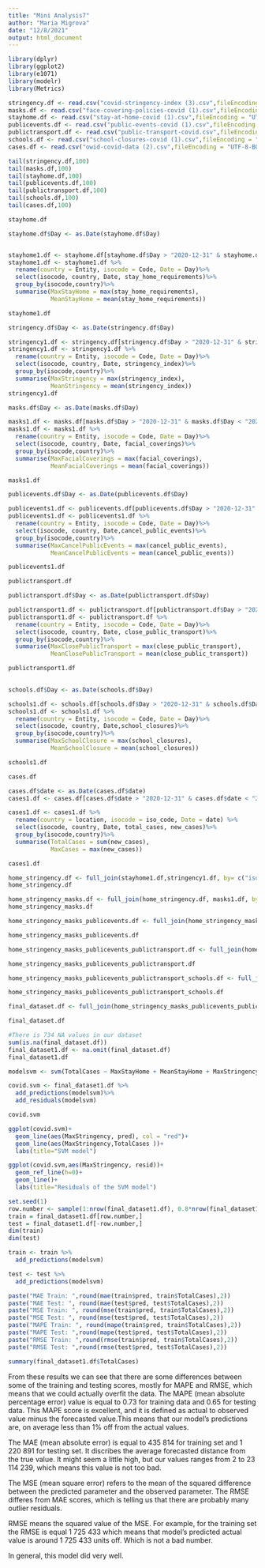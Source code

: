 ```yaml
---
title: "Mini Analysis7"
author: "Maria Migrova"
date: "12/8/2021"
output: html_document
---
```


```r
library(dplyr)
library(ggplot2)
library(e1071)
library(modelr)
library(Metrics)
```

```r
stringency.df <- read.csv("covid-stringency-index (3).csv",fileEncoding = "UTF-8-BOM")
masks.df <- read.csv("face-covering-policies-covid (1).csv",fileEncoding = "UTF-8-BOM")
stayhome.df <- read.csv("stay-at-home-covid (1).csv",fileEncoding = "UTF-8-BOM")
publicevents.df <- read.csv("public-events-covid (1).csv",fileEncoding = "UTF-8-BOM")
publictransport.df <- read.csv("public-transport-covid.csv",fileEncoding = "UTF-8-BOM")
schools.df <- read.csv("school-closures-covid (1).csv",fileEncoding = "UTF-8-BOM")
cases.df <- read.csv("owid-covid-data (2).csv",fileEncoding = "UTF-8-BOM")
```

```r
tail(stringency.df,100)
tail(masks.df,100)
tail(stayhome.df,100)
tail(publicevents.df,100)
tail(publictransport.df,100)
tail(schools.df,100)
tail(cases.df,100)

```
```r
stayhome.df

```

```r
stayhome.df$Day <- as.Date(stayhome.df$Day)


stayhome1.df <- stayhome.df[stayhome.df$Day > "2020-12-31" & stayhome.df$Day < "2021-12-07",]
stayhome1.df <- stayhome1.df %>%
  rename(country = Entity, isocode = Code, Date = Day)%>%
  select(isocode, country, Date, stay_home_requirements)%>%
  group_by(isocode,country)%>%
  summarise(MaxStayHome = max(stay_home_requirements),
            MeanStayHome = mean(stay_home_requirements))

stayhome1.df
```

```r
stringency.df$Day <- as.Date(stringency.df$Day)

stringency1.df <- stringency.df[stringency.df$Day > "2020-12-31" & stringency.df$Day < "2021-12-07",]
stringency1.df <- stringency1.df %>%
  rename(country = Entity, isocode = Code, Date = Day)%>%
  select(isocode, country, Date, stringency_index)%>%
  group_by(isocode,country)%>%
  summarise(MaxStringency = max(stringency_index),
            MeanStringency = mean(stringency_index))
stringency1.df

```
```r
masks.df$Day <- as.Date(masks.df$Day)

masks1.df <- masks.df[masks.df$Day > "2020-12-31" & masks.df$Day < "2021-12-07",]
masks1.df <- masks1.df %>%
  rename(country = Entity, isocode = Code, Date = Day)%>%
  select(isocode, country, Date, facial_coverings)%>%
  group_by(isocode,country)%>%
  summarise(MaxFacialCoverings = max(facial_coverings),
            MeanFacialCoverings = mean(facial_coverings))

masks1.df

```

```r
publicevents.df$Day <- as.Date(publicevents.df$Day)

publicevents1.df <- publicevents.df[publicevents.df$Day > "2020-12-31" & publicevents.df$Day < "2021-12-07",]
publicevents1.df <- publicevents1.df %>%
  rename(country = Entity, isocode = Code, Date = Day)%>%
  select(isocode, country, Date,cancel_public_events)%>%
  group_by(isocode,country)%>%
  summarise(MaxCancelPublicEvents = max(cancel_public_events),
            MeanCancelPublicEvents = mean(cancel_public_events))

publicevents1.df
```
```r
publictransport.df

```

```r
publictransport.df$Day <- as.Date(publictransport.df$Day)

publictransport1.df <- publictransport.df[publictransport.df$Day > "2020-12-31" & publictransport.df$Day < "2021-12-07",]
publictransport1.df <- publictransport.df %>%
  rename(country = Entity, isocode = Code, Date = Day)%>%
  select(isocode, country, Date, close_public_transport)%>%
  group_by(isocode,country)%>%
  summarise(MaxClosePublicTransport = max(close_public_transport),
            MeanClosePublicTransport = mean(close_public_transport))

publictransport1.df
  

```

```r
schools.df$Day <- as.Date(schools.df$Day)

schools1.df <- schools.df[schools.df$Day > "2020-12-31" & schools.df$Day < "2021-12-07",]
schools1.df <- schools1.df %>%
  rename(country = Entity, isocode = Code, Date = Day)%>%
  select(isocode, country, Date,school_closures)%>%
  group_by(isocode,country)%>%
  summarise(MaxSchoolClosure = max(school_closures),
            MeanSchoolClosure = mean(school_closures))

schools1.df

```

```r
cases.df

```

```r
cases.df$date <- as.Date(cases.df$date)
cases1.df <- cases.df[cases.df$date > "2020-12-31" & cases.df$date < "2021-12-07",]

cases1.df <- cases1.df %>%
  rename(country = location, isocode = iso_code, Date = date) %>%
  select(isocode, country, Date, total_cases, new_cases)%>%
  group_by(isocode,country)%>%
  summarise(TotalCases = sum(new_cases),
            MaxCases = max(new_cases))

cases1.df

```

```r
home_stringency.df <- full_join(stayhome1.df,stringency1.df, by= c("isocode","country"))
home_stringency.df

```

```r
home_stringency_masks.df <- full_join(home_stringency.df, masks1.df, by = c("isocode","country"))
home_stringency_masks.df

```
```r
home_stringency_masks_publicevents.df <- full_join(home_stringency_masks.df, publicevents1.df, by = c("isocode","country"))

home_stringency_masks_publicevents.df

```

```r
home_stringency_masks_publicevents_publictransport.df <- full_join(home_stringency_masks_publicevents.df, publictransport1.df, by = c("isocode","country"))

home_stringency_masks_publicevents_publictransport.df

```

```r
home_stringency_masks_publicevents_publictransport_schools.df <- full_join(home_stringency_masks_publicevents_publictransport.df, schools1.df, by = c("isocode","country"))

home_stringency_masks_publicevents_publictransport_schools.df

```

```r
final_dataset.df <- full_join(home_stringency_masks_publicevents_publictransport_schools.df, cases1.df, by = c("isocode","country"))

final_dataset.df

```
```r
#There is 734 NA values in our dataset
sum(is.na(final_dataset.df))
final_dataset1.df <- na.omit(final_dataset.df)
final_dataset1.df
```


```r
modelsvm <- svm(TotalCases ~ MaxStayHome + MeanStayHome + MaxStringency + MeanStringency + MaxFacialCoverings +  MeanFacialCoverings +  MaxClosePublicTransport + MeanClosePublicTransport +MaxCancelPublicEvents + MeanCancelPublicEvents + MaxSchoolClosure + MeanSchoolClosure + MaxCases,data = final_dataset1.df)

covid.svm <- final_dataset1.df %>%
  add_predictions(modelsvm)%>%
  add_residuals(modelsvm)

covid.svm


```

```r
ggplot(covid.svm)+
  geom_line(aes(MaxStringency, pred), col = "red")+
  geom_line(aes(MaxStringency,TotalCases ))+
  labs(title="SVM model")

```

```r

ggplot(covid.svm,aes(MaxStringency, resid))+
  geom_ref_line(h=0)+
  geom_line()+
  labs(title="Residuals of the SVM model")

```
```r
set.seed(1)
row.number <- sample(1:nrow(final_dataset1.df), 0.8*nrow(final_dataset1.df))
train = final_dataset1.df[row.number,]
test = final_dataset1.df[-row.number,]
dim(train)
dim(test)

```

```r
train <- train %>%
  add_predictions(modelsvm)

test <- test %>%
  add_predictions(modelsvm)


```

```r
paste("MAE Train: ",round(mae(train$pred, train$TotalCases),2))
paste("MAE Test: ", round(mae(test$pred, test$TotalCases),2))
paste("MSE Train: ", round(mse(train$pred, train$TotalCases),2))
paste("MSE Test: ", round(mse(test$pred, test$TotalCases),2))
paste("MAPE Train: ", round(mape(train$pred, train$TotalCases),2))
paste("MAPE Test: ",round(mape(test$pred, test$TotalCases),2))
paste("RMSE Train: ",round(rmse(train$pred, train$TotalCases),2))
paste("RMSE Test: ",round(rmse(test$pred, test$TotalCases),2))


```
```r
summary(final_dataset1.df$TotalCases)

```
From these results we can see that there are some differences between some of the training and testing scores, mostly for MAPE and RMSE, which means that we could actually overfit the data. The MAPE (mean absolute percentage error) value is equal to 0.73 for training data and 0.65 for testing data. This MAPE score is excellent, and it is defined as actual to observed value minus the forecasted value.This means that our model’s predictions are, on average less than 1% off from the actual values.

The MAE (mean absolute error) is equal to 435 814 for training set and 1 220 891 for testing set. It discribes the average forecasted distance from the true value. It might seem a little high, but our values ranges from 2 to 23 114 239, which means this value is not too bad. 

The MSE (mean square error) refers to the mean of the squared difference between the predicted parameter and the observed parameter. The RMSE differes from MAE scores, which is telling us that there are probably many outlier residuals.

RMSE means the squared value of the MSE. For example, for the training set the RMSE is equal 1 725 433 which means that model's predicted actual value is around 1 725 433 units off. Which is not a bad number. 

In general, this model did very well. 